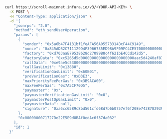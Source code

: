 
<Tabs>
  <TabItem value="curl">

```bash
curl https://scroll-mainnet.infura.io/v3/<YOUR-API-KEY> \
  -X POST \
  -H "Content-Type: application/json" \
  -d '{
    "jsonrpc": "2.0",
    "method": "eth_sendUserOperation",
    "params": [
      {
        "sender": "0x5a6b47F4131bf1feAFA56A05573314BcF44C9149",
        "nonce": "0x845ADB2C711129D4F3966735ED98A9F09FC4CE5700000000000000000000",
        "factory": "0xd703aaE79538628d27099B8c4f621bE4CCd142d5",
        "factoryData": "0xc5265d5d000000000000000000000000aac5d4240af87249b3f71bc8e4a2cae074a3e419",
        "callData": "0xe9ae5c5300000000000000000000000000000000000000000000000000000000000000000000000000",
        "callGasLimit": "0x13880",
        "verificationGasLimit": "0x60B01",
        "preVerificationGas": "0xD3E3",
        "maxPriorityFeePerGas": "0x3B9ACA00",
        "maxFeePerGas": "0x7A5CF70D5",
        "paymaster": "0x",
        "paymasterVerificationGasLimit": "0x0",
        "paymasterPostOpGasLimit": "0x0",
        "paymasterData": null,
        "signature": "0xa6cc6589c8bd561cfd68d7b6b0757ef6f208e7438782939938498eee7d703260137856c840c491b3d415956265e81bf5c2184a725be2abfc365f7536b6af525e1c"
      },
      "0x0000000071727De22E5E9d8BAf0edAc6f37da032"
    ],
    "id": 1
  }'
```

  </TabItem>
</Tabs> 